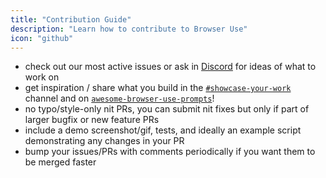 ```yaml
---
title: "Contribution Guide"
description: "Learn how to contribute to Browser Use"
icon: "github"
---
```



- check out our most active issues or ask in [Discord](https://discord.gg/zXJJHtJf3k) for ideas of what to work on
- get inspiration / share what you build in the [`#showcase-your-work`](https://discord.com/channels/1303749220842340412/1305549200678850642) channel and on [`awesome-browser-use-prompts`](https://github.com/browser-use/awesome-prompts)!
- no typo/style-only nit PRs, you can submit nit fixes but only if part of larger bugfix or new feature PRs
- include a demo screenshot/gif, tests, and ideally an example script demonstrating any changes in your PR
- bump your issues/PRs with comments periodically if you want them to be merged faster
